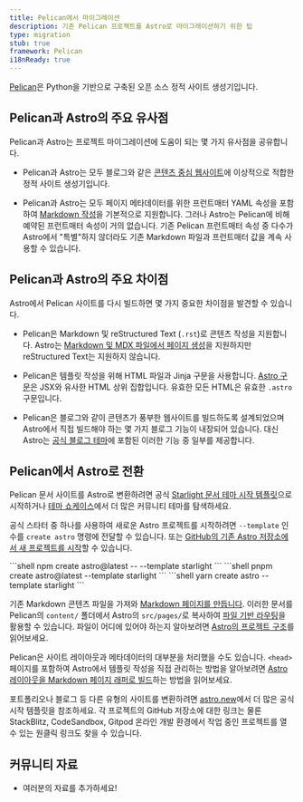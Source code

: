 ```yaml
---
title: Pelican에서 마이그레이션
description: 기존 Pelican 프로젝트를 Astro로 마이그레이션하기 위한 팁
type: migration
stub: true
framework: Pelican
i18nReady: true
---
```



[Pelican](https://getpelican.com)은 Python을 기반으로 구축된 오픈 소스 정적 사이트 생성기입니다.

## Pelican과 Astro의 주요 유사점

Pelican과 Astro는 프로젝트 마이그레이션에 도움이 되는 몇 가지 유사점을 공유합니다.

- Pelican과 Astro는 모두 블로그와 같은 [콘텐츠 중심 웹사이트](/ko/concepts/why-astro/#콘텐츠-중심)에 이상적으로 적합한 정적 사이트 생성기입니다.

- Pelican과 Astro는 모두 페이지 메타데이터를 위한 프런트매터 YAML 속성을 포함하여 [Markdown 작성](/ko/guides/content/#markdown-authoring)을 기본적으로 지원합니다. 그러나 Astro는 Pelican에 비해 예약된 프런트매터 속성이 거의 없습니다. 기존 Pelican 프런트매터 속성 중 다수가 Astro에서 "특별"하지 않더라도 기존 Markdown 파일과 프런트매터 값을 계속 사용할 수 있습니다.

## Pelican과 Astro의 주요 차이점

Astro에서 Pelican 사이트를 다시 빌드하면 몇 가지 중요한 차이점을 발견할 수 있습니다.

- Pelican은 Markdown 및 reStructured Text (`.rst`)로 콘텐츠 작성을 지원합니다. Astro는 [Markdown 및 MDX 파일에서 페이지 생성](/ko/guides/markdown-content/)을 지원하지만 reStructured Text는 지원하지 않습니다.

- Pelican은 템플릿 작성을 위해 HTML 파일과 Jinja 구문을 사용합니다. [Astro 구문](/ko/basics/astro-components/)은 JSX와 유사한 HTML 상위 집합입니다. 유효한 모든 HTML은 유효한 `.astro` 구문입니다.

- Pelican은 블로그와 같이 콘텐츠가 풍부한 웹사이트를 빌드하도록 설계되었으며 Astro에서 직접 빌드해야 하는 몇 가지 블로그 기능이 내장되어 있습니다. 대신 Astro는 [공식 블로그 테마](https://github.com/withastro/astro/tree/latest/examples/blog)에 포함된 이러한 기능 중 일부를 제공합니다.

## Pelican에서 Astro로 전환

Pelican 문서 사이트를 Astro로 변환하려면 공식 [Starlight 문서 테마 시작 템플릿](https://starlight.astro.build)으로 시작하거나 [테마 쇼케이스](https://astro.build/themes/)에서 더 많은 커뮤니티 테마를 탐색하세요.

공식 스타터 중 하나를 사용하여 새로운 Astro 프로젝트를 시작하려면 `--template` 인수를 `create astro` 명령에 전달할 수 있습니다. 또는 [GitHub의 기존 Astro 저장소에서 새 프로젝트를 시작](/ko/install-and-setup/#use-a-theme-or-starter-template)할 수 있습니다.

  <PackageManagerTabs>
    <Fragment slot="npm">
    ```shell
    npm create astro@latest -- --template starlight
    ```
    </Fragment>
    <Fragment slot="pnpm">
    ```shell
    pnpm create astro@latest --template starlight
    ```
    </Fragment>
    <Fragment slot="yarn">
    ```shell
    yarn create astro --template starlight
    ```
    </Fragment>
  </PackageManagerTabs>

기존 Markdown 콘텐츠 파일을 가져와 [Markdown 페이지를 만듭니다](/ko/guides/markdown-content/). 이러한 문서를 Pelican의 `content/` 폴더에서 Astro의 `src/pages/`로 복사하여 [파일 기반 라우팅](/ko/guides/routing/)을 활용할 수 있습니다. 파일이 어디에 있어야 하는지 알아보려면 [Astro의 프로젝트 구조](/ko/basics/project-structure/)를 읽어보세요.

Pelican은 사이트 레이아웃과 메타데이터의 대부분을 처리했을 수도 있습니다. `<head>` 페이지를 포함하여 Astro에서 템플릿 작성을 직접 관리하는 방법을 알아보려면 [Astro 레이아웃을 Markdown 페이지 래퍼로 빌드](/ko/basics/layouts/#markdownmdx-레이아웃)하는 방법을 읽어보세요.

포트폴리오나 블로그 등 다른 유형의 사이트를 변환하려면 [astro.new](https://astro.new)에서 더 많은 공식 시작 템플릿을 참조하세요. 각 프로젝트의 GitHub 저장소에 대한 링크는 물론 StackBlitz, CodeSandbox, Gitpod 온라인 개발 환경에서 작업 중인 프로젝트를 열 수 있는 원클릭 링크도 찾을 수 있습니다.

## 커뮤니티 자료

- 여러분의 자료를 추가하세요!

